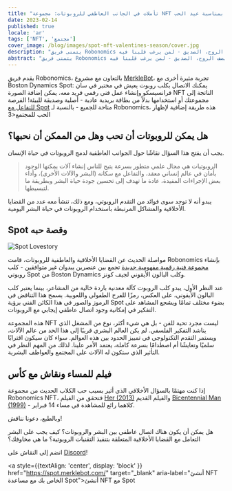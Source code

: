 ```yaml
---
title: "تأملات في الجانب العاطفي للروبوتات: مجموعة NFT محدودة بمناسبة عيد الحب"
date: 2023-02-14
published: true
locale: 'ar'
tags: ['NFT', 'مجتمع']
cover_image: /blog/images/spot-nft-valentines-season/cover.jpg
description: "يتمنى فريق Robonomics للمجتمع عيد حب سعيد! اليوم، لدينا سبب آخر للتحدث عن مشاعرنا، وللتعبير عن الحب والامتنان، ولإهداء شيء حلو وممتع لنصف الروح، الصديق - لمن يرغب قلبنا فيه."
abstract: "يتمنى فريق Robonomics للمجتمع عيد حب سعيد! اليوم، لدينا سبب آخر للتحدث عن مشاعرنا، وللتعبير عن الحب والامتنان، ولإهداء شيء حلو وممتع لنصف الروح، الصديق - لمن يرغب قلبنا فيه."
---
```


يقدم فريق Robonomics، بالتعاون مع مشروع [MerkleBot](https://merklebot.com/)، تجربة مثيرة أخرى مع Boston Dynamics Spot: يمكنك الاتصال بكلب روبوت يعيش في مختبر في سان فرانسيسكو وإنشاء عمل فني رقمي فريد معه. يمكن إضافة الصورة NFT الناتجة إلى مجموعتك أو استخدامها بدلاً من بطاقة بريدية عادية - أصلية وصديقة للبيئة! الفرصة [للتفاعل مع Spot](https://spot.merklebot.com/) متاحة للجميع - بالنسبة لـ Robonomics، هذه طريقة إضافية لإظهار الحب للمجتمع\<3

## هل يمكن للروبوتات أن تحب وهل من الممكن أن نحبها؟

يجب أن يفتح هذا السؤال نقاشًا حول الجوانب العاطفية لدمج الروبوتات في حياة الإنسان.

> الروبوتيات هي مجال علمي متطور بسرعة يتيح للناس إنشاء آلات يمكنها الوجود بأمان في عالم إنساني معقد، والتفاعل مع سكانه (البشر والآلات الأخرى)، وأداء بعض الإجراءات المفيدة، عادة ما تهدف إلى تحسين جودة حياة البشر وبطريقة ما لتبسيطها.

يبدو أنه لا توجد سوى فوائد من التقدم الروبوتي، ومع ذلك، تنشأ معه عدد من القضايا الأخلاقية والمشاكل المرتبطة باستخدام الروبوتات في حياة البشر اليومية.

## Spot وقصة حبه

![Spot Lovestory](/blog/images/spot-nft-valentines-season/spot_lovestory.png)

مواصلة الحديث عن القضايا الأخلاقية والعاطفية للروبوتات، قامت Robonomics بإنشاء [مجموعة فنية رقمية مفهومية جديدة](https://singular.app/collectibles/kusama/b437f70371c8622e02-MBVD-2023/16627505-b437f70371c8622e02-MBVD-2023-MBVD-2023-00000006) تجمع بين عنصرين يبدوان غير متوافقين - كلب روبوتي Spot من Boston Dynamics وكلب البالون الأيقوني لجيف كونز.

عند النظر الأول، يبدو كلب الروبوت كآلة معدنية باردة خالية من المشاعر، بينما يعتبر كلب البالون الأيقوني، على العكس، رمزًا للفرح الطفولي واللعوبية. يسمح هذا التناقض في الرموز والصور في هذا الكائن الفني برؤية Spot بضوء مختلف تمامًا ويشجع المشاهد على التفكير في إمكانية وجود اتصال عاطفي إيجابي مع الروبوتات.

هذه المجموعة NFT ليست مجرد تحية للفن - بل هي شيء أكثر، نوع من المشغل الذي يناشد التفكير الفلسفي. لم يكن العالم البشري قريبًا إلى هذا الحد من عالم الآلات، ويستمر التقدم التكنولوجي في تمييز الحدود بين هذه العوالم. سواء كان سيكون اقترابًا سلميًا وتعايشًا أم اصطدامًا بسرعة كاملة، يعتمد الأمر علينا. لذلك من المهم النظر في التأثير الذي ستكون له الآلات على المجتمع والعواطف البشرية.

## فيلم للمساء ونقاش مع كأس

إذا كنت مهتمًا بالسؤال الأخلاقي الذي أثير بسبب حب الكلاب الحديث من مجموعة Robonomics NFT، فتحقق من الفيلم [Her (2013)](https://www.imdb.com/title/tt1798709/) والفيلم القديم [Bicentennial Man (1999)](https://www.imdb.com/title/tt0182789/) - كلاهما رائع للمشاهدة في مساء 14 فبراير.

وبالطبع، دعونا نناقش!

هل يمكن أن يكون هناك اتصال عاطفي بين البشر والروبوتات؟ كيف يجب على البشر التعامل مع القضايا الأخلاقية المتعلقة بتنفيذ التقنيات الروبوتية؟ ما هي مخاوفك؟

انضم إلى النقاش على [Discord](https://discord.gg/dyFgwHfCN7)!

<a style={{textAlign: 'center', display: 'block' }} href="https://spot.merklebot.com/" target="_blank" aria-label="أنشئ NFT الخاص بك مع مساعدة Spot">أنشئ NFT مع Spot</a>